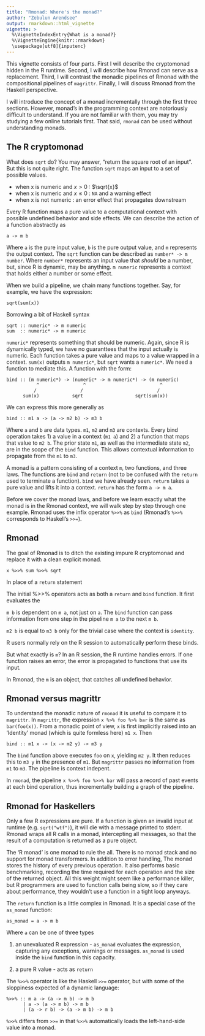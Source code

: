 ```yaml
---
title: "Rmonad: Where's the monad?"
author: "Zebulun Arendsee"
output: rmarkdown::html_vignette
vignette: >
  %\VignetteIndexEntry{What is a monad?}
  %\VignetteEngine{knitr::rmarkdown}
  \usepackage[utf8]{inputenc}
---
```


This vignette consists of four parts. First I will describe the cryptomonad
hidden in the R runtime. Second, I will describe how Rmonad can serve as a
replacement. Third, I will contrast the monadic pipelines of Rmonad with the
compositional pipelines of `magrittr`. Finally, I will discuss Rmonad from the
Haskell perspective.

I will introduce the concept of a monad incrementally through the first three
sections. However, monad's in the programming context are notoriously difficult
to understand. If you are not familiar with them, you may try studying a few
online tutorials first. That said, `rmonad` can be used without understanding
monads.



## The R cryptomonad

What does `sqrt` do? You may answer, "return the square root of an input". But
this is not quite right. The function `sqrt` maps an input to a set of possible
values.

 * when x is numeric and $x > 0$ : $\sqrt{x}$ 
 * when x is numeric and $x \le 0$ : `NA` and a warning effect
 * when x is not numeric : an error effect that propagates downstream

Every R function maps a pure value to a computational context with possible
undefined behavior and side effects. We can describe the action of a function
abstractly as

```
a -> m b
```

Where `a` is the pure input value, `b` is the pure output value, and `m`
represents the output context. The `sqrt` function can be described as `number*
-> m number`. Where `number*` represents an input value that *should* be a
number, but, since R is dynamic, may be anything. `m numeric` represents a
context that holds either a number or some effect.

When we build a pipeline, we chain many functions together. Say, for example,
we have the expression:

```
sqrt(sum(x))
```

Borrowing a bit of Haskell syntax

```
sqrt :: numeric* -> m numeric
sum  :: numeric* -> m numeric
```

`numeric*` represents something that should be numeric. Again, since R is
dynamically typed, we have no guaranttees that the input actually is numeric.
Each function takes a pure value and maps to a value wrapped in a context.
`sum(x)` outputs `m numeric*`, but `sqrt` wants a `numeric*`. We need a
function to mediate this. A function with the form:

```
bind :: (m numeric*) -> (numeric* -> m numeric*) -> (m numeric) 
           ^                ^                           ^
          /                /                           /
      sum(x)            sqrt                   sqrt(sum(x))
```

We can express this more generally as

```
bind :: m1 a -> (a -> m2 b) -> m3 b
```

Where `a` and `b` are data types. `m1`, `m2` and `m3` are contexts. Every bind
operation takes 1) a value in a context (`m1 a`) and 2) a function that maps
that value to `m2 b`. The prior state `m1`, as well as the intermediate state
`m2`, are in the scope of the `bind` function. This allows contextual
information to propagate from the `m1` to `m3`.

A monad is a pattern consisting of a context `m`, two functions, and three
laws. The functions are `bind` and `return` (not to be confused with the
`return` used to terminate a function). `bind` we have already seen. `return`
takes a pure value and lifts it into a context. `return` has the form `a -> m
a`.

Before we cover the monad laws, and before we learn exactly what the monad is
in the Rmonad context, we will walk step by step through one example. Rmonad
uses the infix operator `%>>%` as `bind` (Rmonad's `%>>%` corresponds to
Haskell's `>>=`).



## Rmonad

The goal of Rmonad is to ditch the existing impure R cryptomonad and replace it
with a clean explicit monad.

```
x %>>% sum %>>% sqrt
```

In place of a `return` statement 


The initial %>>% operators acts as both a `return` and `bind` function. It first evaluates the  

`m b` is dependent on `m a`, not just on `a`. The `bind` function can pass
information from one step in the pipeline `m a` to the next `m b`.

`m2 b` is equal to `m3 b` only for the trivial case where the context is
`identity`.  

R users normally rely on the R session to automatically perform these binds. 

But what exactly is `m`? In an R session, the R runtime handles errors. If one
function raises an error, the error is propagated to functions that use its
input.

In Rmonad, the `m` is an object, that catches all undefined behavior.



## Rmonad versus magrittr

To understand the monadic nature of `rmonad` it is useful to compare it to
`magrittr`. In `magrittr`, the expression `x %>% foo %>% bar` is the same as
`bar(foo(x))`. From a monadic point of view, `x` is first implicitly raised
into an 'Identity' monad (which is quite formless here) `m1 x`. Then

```
bind :: m1 x -> (x -> m2 y) -> m3 y
```

The `bind` function above executes `foo` on `x`, yielding `m2 y`. It then
reduces this to `m3 y` in the presence of `m1`. But `magrittr` passes no
information from `m1` to `m3`. The pipeline is context indepent. 

In `rmonad`, the pipeline `x %>>% foo %>>% bar` will pass a record of past
events at each bind operation, thus incrementally building a graph of the
pipeline.

## Rmonad for Haskellers 

Only a few R expressions are pure. If a function is given an invalid input at
runtime (e.g. `sqrt("wtf")`), it will die with a message printed to stderr.
Rmonad wraps all R calls in a monad, intercepting all messages, so that the
result of a computation is returned as a pure object.

The 'R monad' is one monad to rule the all. There is no monad stack and no
support for monad transformers. In addition to error handling, The monad stores
the history of every previous operation. It also performs basic benchmarking,
recording the time required for each operation and the size of the returned
object. All this weight might seem like a performance killer, but R programmers
are used to function calls being slow, so if they care about performance, they
wouldn't use a function in a tight loop anyways.

The `return` function is a little complex in Rmonad. It is a special case of
the `as_monad` function:

```
as_monad = a -> m b
```

Where `a` can be one of three types

 1. an unevaluated R expression - `as_monad` evaluates the expression,
    capturing any exceptions, warnings or messages. `as_monad` is used inside
    the `bind` function in this capacity.

 2. a pure R value - acts as `return`


The `%>>%` operator is like the Haskell `>>=` operator, but with some of the
sloppiness expected of a dynamic language:

```
%>>% :: m a -> (a -> m b) -> m b
      | a -> (a -> m b) -> m b
      | (a -> r b) -> (a -> m b) -> m b
```

`%>>%` differs from `>>=` in that `%>>%` automatically loads the left-hand-side
value into a monad.
